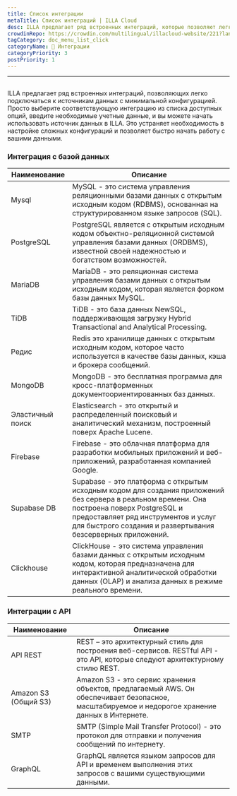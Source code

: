 ```yaml
---
title: Список интеграции
metaTitle: Список интеграций | ILLA Cloud
desc: ILLA предлагает ряд встроенных интеграций, которые позволяют легко подключиться к вашим источникам данных с минимальными настройками
crowdinRepo: https://crowdin.com/multilingual/illacloud-website/221?languages=ru&filter=basic&value=0
tagCategory: doc_menu_list_click
categoryName: 🔨 Интеграции
categoryPriority: 3
postPriority: 1
---
```


* * *

## <h2 hidden>Список Интеграций</h2>

ILLA предлагает ряд встроенных интеграций, позволяющих легко подключаться к источникам данных с минимальной конфигурацией. Просто выберите соответствующую интеграцию из списка доступных опций, введите необходимые учетные данные, и вы можете начать использовать источник данных в ILLA. Это устраняет необходимость в настройке сложных конфигураций и позволяет быстро начать работу с вашими данными.

### Интеграция с базой данных

| Наименование     | Описание                                                                                                                                                                                                                                           |
| ---------------- | -------------------------------------------------------------------------------------------------------------------------------------------------------------------------------------------------------------------------------------------------- |
| Mysql            | MySQL - это система управления реляционными базами данных с открытым исходным кодом (RDBMS), основанная на структурированном языке запросов (SQL).                                                                                                 |
| PostgreSQL       | PostgreSQL является с открытым исходным кодом объектно-реляционной системой управления базами данных (ORDBMS), известной своей надежностью и богатством возможностей.                                                                              |
| MariaDB          | MariaDB - это реляционная система управления базами данных с открытым исходным кодом, которая является форком базы данных MySQL.                                                                                                                   |
| TiDB             | TiDB - это база данных NewSQL, поддерживающая загрузку Hybrid Transactional and Analytical Processing.                                                                                                                                             |
| Редис            | Redis это хранилище данных с открытым исходным кодом, которое часто используется в качестве базы данных, кэша и брокера сообщений.                                                                                                                 |
| MongoDB          | MongoDB - это бесплатная программа для кросс-платформенных документоориентированных баз данных.                                                                                                                                                    |
| Эластичный поиск | Elasticsearch - это открытый и распределенный поисковый и аналитический механизм, построенный поверх Apache Lucene.                                                                                                                                |
| Firebase         | Firebase - это облачная платформа для разработки мобильных приложений и веб-приложений, разработанная компанией Google.                                                                                                                            |
| Supabase DB      | Supabase - это платформа с открытым исходным кодом для создания приложений без сервера в реальном времени. Она построена поверх PostgreSQL и предоставляет ряд инструментов и услуг для быстрого создания и развертывания безсерверных приложений. |
| Clickhouse       | ClickHouse - это система управления базами данных с открытым исходным кодом, которая предназначена для интерактивной аналитической обработки данных (OLAP) и анализа данных в режиме реального времени.                                            |

### Интеграции с API

| Наименование         | Описание                                                                                                                                        |
| -------------------- | ----------------------------------------------------------------------------------------------------------------------------------------------- |
| API REST             | REST – это архитектурный стиль для построения веб-сервисов. RESTful API - это API, которые следуют архитектурному стилю REST.                   |
| Amazon S3 (Общий S3) | Amazon S3 - это сервис хранения объектов, предлагаемый AWS. Он обеспечивает безопасное, масштабируемое и недорогое хранение данных в Интернете. |
| SMTP                 | SMTP (Simple Mail Transfer Protocol) - это протокол для отправки и получения сообщений по интернету.                                            |
| GraphQL              | GraphQL является языком запросов для API и временем выполнения этих запросов с вашими существующими данными.                                    |
